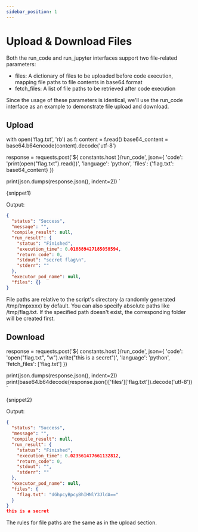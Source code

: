 ```yaml
---
sidebar_position: 1
---
```


# Upload & Download Files

Both the run_code and run_jupyter interfaces support two file-related parameters:

- files: A dictionary of files to be uploaded before code execution, mapping file paths to file contents in base64 format
- fetch_files: A list of file paths to be retrieved after code execution

Since the usage of these parameters is identical, we'll use the run_code interface as an example to demonstrate file upload and download.

## Upload


with open('flag.txt', 'rb') as f:
    content = f.read()
base64_content = base64.b64encode(content).decode('utf-8')

response = requests.post('${ constants.host }/run_code', json={
    'code': 'print(open("flag.txt").read())',
    'language': 'python',
    'files': {'flag.txt': base64_content}
})

print(json.dumps(response.json(), indent=2))
`

<CodeBlock language="python">
{snippet1}
</CodeBlock>

Output:

```json
{
  "status": "Success",
  "message": "",
  "compile_result": null,
  "run_result": {
    "status": "Finished",
    "execution_time": 0.018889427185058594,
    "return_code": 0,
    "stdout": "secret flag\n",
    "stderr": ""
  },
  "executor_pod_name": null,
  "files": {}
}
```

File paths are relative to the script's directory (a randomly generated /tmp/tmpxxxx) by default. You can also specify absolute paths like /tmp/flag.txt. If the specified path doesn't exist, the corresponding folder will be created first.

## Download


response = requests.post('${ constants.host }/run_code', json={
    'code': 'open("flag.txt", "w").write("this is a secret")',
    'language': 'python',
    'fetch_files': ['flag.txt']
})

print(json.dumps(response.json(), indent=2))
print(base64.b64decode(response.json()['files']['flag.txt']).decode('utf-8'))
`

<CodeBlock language="python">
{snippet2}
</CodeBlock>

Output:

```json
{
  "status": "Success",
  "message": "",
  "compile_result": null,
  "run_result": {
    "status": "Finished",
    "execution_time": 0.023561477661132812,
    "return_code": 0,
    "stdout": "",
    "stderr": ""
  },
  "executor_pod_name": null,
  "files": {
    "flag.txt": "dGhpcyBpcyBhIHNlY3JldA=="
  }
}
this is a secret
```

The rules for file paths are the same as in the upload section.
